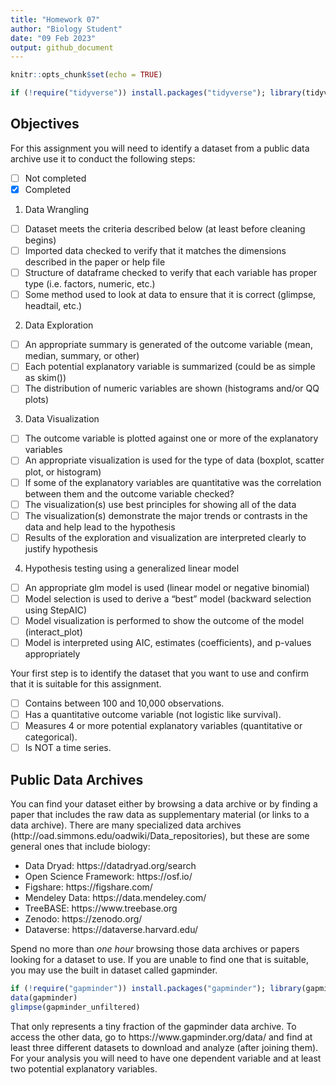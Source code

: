 ```yaml
---
title: "Homework 07"
author: "Biology Student"
date: "09 Feb 2023"
output: github_document
---
```


```r
knitr::opts_chunk$set(echo = TRUE)
```

```r
if (!require("tidyverse")) install.packages("tidyverse"); library(tidyverse)
```

## Objectives

For this assignment you will need to identify a dataset from a public data archive use it to conduct the following steps:

- [ ] Not completed
- [x] Completed

1. Data Wrangling
- [ ] Dataset meets the criteria described below (at least before cleaning begins)
- [ ] Imported data checked to verify that it matches the dimensions described in the paper or help file
- [ ] Structure of dataframe checked to verify that each variable has proper type (i.e. factors, numeric, etc.)
- [ ] Some method used to look at data to ensure that it is correct (glimpse, headtail, etc.)
2. Data Exploration
- [ ] An appropriate summary is generated of the outcome variable (mean, median, summary, or other)
- [ ] Each potential explanatory variable is summarized (could be as simple as skim())
- [ ] The distribution of numeric variables are shown (histograms and/or QQ plots)
3. Data Visualization
- [ ] The outcome variable is plotted against one or more of the explanatory variables
- [ ] An appropriate visualization is used for the type of data (boxplot, scatter plot, or histogram)
- [ ] If some of the explanatory variables are quantitative was the correlation between them and the outcome variable checked? 
- [ ] The visualization(s) use best principles for showing all of the data 
- [ ] The visualization(s) demonstrate the major trends or contrasts in the data and help lead to the hypothesis
- [ ] Results of the exploration and visualization are interpreted clearly to justify hypothesis
4. Hypothesis testing using a generalized linear model
- [ ] An appropriate glm model is used (linear model or negative binomial)
- [ ] Model selection is used to derive a "best" model (backward selection using StepAIC) 
- [ ] Model visualization is performed to show the outcome of the model (interact_plot)
- [ ] Model is interpreted using AIC, estimates (coefficients), and p-values appropriately

Your first step is to identify the dataset that you want to use and confirm that it is suitable for this assignment.

- [ ] Contains between 100 and 10,000 observations.
- [ ] Has a quantitative outcome variable (not logistic like survival).
- [ ] Measures 4 or more potential explanatory variables (quantitative or categorical).
- [ ] Is NOT a time series.

## Public Data Archives

You can find your dataset either by browsing a data archive or by finding a paper that includes the raw data as supplementary material (or links to a data archive).
There are many specialized data archives (http://oad.simmons.edu/oadwiki/Data_repositories), but these are some general ones that include biology:

- Data Dryad: https://datadryad.org/search
- Open Science Framework: https://osf.io/
- Figshare: https://figshare.com/
- Mendeley Data: https://data.mendeley.com/
- TreeBASE: https://www.treebase.org
- Zenodo: https://zenodo.org/
- Dataverse: https://dataverse.harvard.edu/

Spend no more than *one hour* browsing those data archives or papers looking for a dataset to use.
If you are unable to find one that is suitable, you may use the built in dataset called gapminder. 

```r
if (!require("gapminder")) install.packages("gapminder"); library(gapminder)
data(gapminder)
glimpse(gapminder_unfiltered)
```

That only represents a tiny fraction of the gapminder data archive. 
To access the other data, go to https://www.gapminder.org/data/ and find at least three different datasets to download and analyze (after joining them). 
For your analysis you will need to have one dependent variable and at least two potential explanatory variables.

